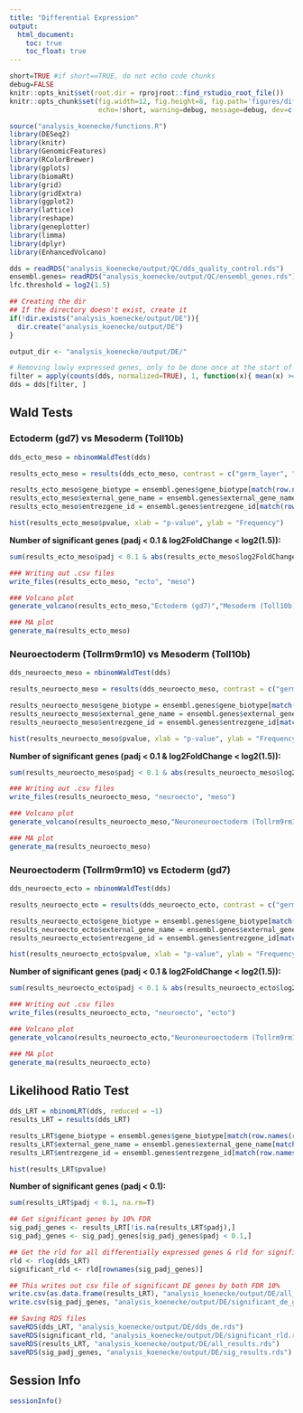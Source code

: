 ```yaml
---
title: "Differential Expression"
output: 
  html_document:
    toc: true
    toc_float: true
---
```


```r
short=TRUE #if short==TRUE, do not echo code chunks
debug=FALSE
knitr::opts_knit$set(root.dir = rprojroot::find_rstudio_root_file())
knitr::opts_chunk$set(fig.width=12, fig.height=8, fig.path='figures/differentialexpression/',
                      echo=!short, warning=debug, message=debug, dev=c("png", "pdf"))
```

```r
source("analysis_koenecke/functions.R")
library(DESeq2)
library(knitr)
library(GenomicFeatures)
library(RColorBrewer)
library(gplots)
library(biomaRt)
library(grid)
library(gridExtra)
library(ggplot2)
library(lattice)
library(reshape)
library(geneplotter)
library(limma)
library(dplyr)
library(EnhancedVolcano)
```

```r
dds = readRDS("analysis_koenecke/output/QC/dds_quality_control.rds")
ensembl.genes= readRDS("analysis_koenecke/output/QC/ensembl_genes.rds")
lfc.threshold = log2(1.5)

## Creating the dir
## If the directory doesn't exist, create it
if(!dir.exists("analysis_koenecke/output/DE")){
  dir.create("analysis_koenecke/output/DE")
}

output_dir <- "analysis_koenecke/output/DE/"

# Removing lowly expressed genes, only to be done once at the start of the differential expression step
filter = apply(counts(dds, normalized=TRUE), 1, function(x){ mean(x) >= 10 })
dds = dds[filter, ]
```

## Wald Tests
### Ectoderm (gd7) vs Mesoderm (Toll10b)
```r
dds_ecto_meso = nbinomWaldTest(dds)

results_ecto_meso = results(dds_ecto_meso, contrast = c("germ_layer", "Ectoderm", "Mesoderm"),  filter=rowMeans(counts(dds_ecto_meso, normalized=TRUE)), test="Wald", alpha=0.1, independentFiltering=TRUE)

results_ecto_meso$gene_biotype = ensembl.genes$gene_biotype[match(row.names(results_ecto_meso), ensembl.genes$gene_id)]
results_ecto_meso$external_gene_name = ensembl.genes$external_gene_name[match(row.names(results_ecto_meso), ensembl.genes$gene_id)]
results_ecto_meso$entrezgene_id = ensembl.genes$entrezgene_id[match(row.names(results_ecto_meso), ensembl.genes$gene_id)]

hist(results_ecto_meso$pvalue, xlab = "p-value", ylab = "Frequency")
```
**Number of significant genes (padj < 0.1 & log2FoldChange < log2(1.5)):**
```r
sum(results_ecto_meso$padj < 0.1 & abs(results_ecto_meso$log2FoldChange) > lfc.threshold, na.rm = T)
```

```r
### Writing out .csv files
write_files(results_ecto_meso, "ecto", "meso")

### Volcano plot
generate_volcano(results_ecto_meso,"Ectoderm (gd7)","Mesoderm (Toll10b)")

### MA plot
generate_ma(results_ecto_meso)
```

### Neuroectoderm (Tollrm9rm10) vs Mesoderm (Toll10b)
```r
dds_neuroecto_meso = nbinomWaldTest(dds)

results_neuroecto_meso = results(dds_neuroecto_meso, contrast = c("germ_layer", "Neuroectoderm", "Mesoderm"),  filter=rowMeans(counts(dds_neuroecto_meso, normalized=TRUE)), test="Wald", alpha=0.1, independentFiltering=TRUE)

results_neuroecto_meso$gene_biotype = ensembl.genes$gene_biotype[match(row.names(results_neuroecto_meso), ensembl.genes$gene_id)]
results_neuroecto_meso$external_gene_name = ensembl.genes$external_gene_name[match(row.names(results_neuroecto_meso), ensembl.genes$gene_id)]
results_neuroecto_meso$entrezgene_id = ensembl.genes$entrezgene_id[match(row.names(results_neuroecto_meso), ensembl.genes$gene_id)]

hist(results_neuroecto_meso$pvalue, xlab = "p-value", ylab = "Frequency")
```
**Number of significant genes (padj < 0.1 & log2FoldChange < log2(1.5)):**
```r
sum(results_neuroecto_meso$padj < 0.1 & abs(results_neuroecto_meso$log2FoldChange) > lfc.threshold, na.rm = T)
```

```r
### Writing out .csv files
write_files(results_neuroecto_meso, "neuroecto", "meso")

### Volcano plot
generate_volcano(results_neuroecto_meso,"Neuroneuroectoderm (Tollrm9rm10)","Mesoderm (Toll10b)")

### MA plot
generate_ma(results_neuroecto_meso)
```

### Neuroectoderm (Tollrm9rm10) vs Ectoderm (gd7)
```r
dds_neuroecto_ecto = nbinomWaldTest(dds)

results_neuroecto_ecto = results(dds_neuroecto_ecto, contrast = c("germ_layer", "Neuroectoderm", "Ectoderm"),  filter=rowMeans(counts(dds_neuroecto_ecto, normalized=TRUE)), test="Wald", alpha=0.1, independentFiltering=TRUE)

results_neuroecto_ecto$gene_biotype = ensembl.genes$gene_biotype[match(row.names(results_neuroecto_ecto), ensembl.genes$gene_id)]
results_neuroecto_ecto$external_gene_name = ensembl.genes$external_gene_name[match(row.names(results_neuroecto_ecto), ensembl.genes$gene_id)]
results_neuroecto_ecto$entrezgene_id = ensembl.genes$entrezgene_id[match(row.names(results_neuroecto_ecto), ensembl.genes$gene_id)]

hist(results_neuroecto_ecto$pvalue, xlab = "p-value", ylab = "Frequency")
```
**Number of significant genes (padj < 0.1 & log2FoldChange < log2(1.5)):**
```r
sum(results_neuroecto_ecto$padj < 0.1 & abs(results_neuroecto_ecto$log2FoldChange) > lfc.threshold, na.rm = T)
```

```r
### Writing out .csv files
write_files(results_neuroecto_ecto, "neuroecto", "ecto")

### Volcano plot
generate_volcano(results_neuroecto_ecto,"Neuroneuroectoderm (Tollrm9rm10)","Ectoderm (gd7)")

### MA plot
generate_ma(results_neuroecto_ecto)
```

## Likelihood Ratio Test
```r
dds_LRT = nbinomLRT(dds, reduced = ~1)
results_LRT = results(dds_LRT)

results_LRT$gene_biotype = ensembl.genes$gene_biotype[match(row.names(results_LRT), ensembl.genes$gene_id)]
results_LRT$external_gene_name = ensembl.genes$external_gene_name[match(row.names(results_LRT), ensembl.genes$gene_id)]
results_LRT$entrezgene_id = ensembl.genes$entrezgene_id[match(row.names(results_LRT), ensembl.genes$gene_id)]

hist(results_LRT$pvalue)
```
**Number of significant genes (padj < 0.1):**
```r
sum(results_LRT$padj < 0.1, na.rm=T)
```

```r
## Get significant genes by 10% FDR 
sig_padj_genes <- results_LRT[!is.na(results_LRT$padj),]
sig_padj_genes <- sig_padj_genes[sig_padj_genes$padj < 0.1,]

## Get the rld for all differentially expressed genes & rld for significant genes
rld <- rlog(dds_LRT)
significant_rld <- rld[rownames(sig_padj_genes)]
```

```r
## This writes out csv file of significant DE genes by both FDR 10%
write.csv(as.data.frame(results_LRT), "analysis_koenecke/output/DE/all_de_genes.csv", sep="\t", quote=FALSE, row.names=TRUE)
write.csv(sig_padj_genes, "analysis_koenecke/output/DE/significant_de_genes.csv", row.names = TRUE, col.names = TRUE)

## Saving RDS files
saveRDS(dds_LRT, "analysis_koenecke/output/DE/dds_de.rds")
saveRDS(significant_rld, "analysis_koenecke/output/DE/significant_rld.rds")
saveRDS(results_LRT, "analysis_koenecke/output/DE/all_results.rds")
saveRDS(sig_padj_genes, "analysis_koenecke/output/DE/sig_results.rds")
```

## Session Info
```r
sessionInfo()
```
